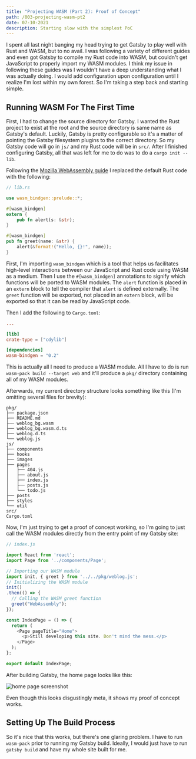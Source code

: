 ```yaml
---
title: "Projecting WASM (Part 2): Proof of Concept"
path: /003-projecting-wasm-pt2
date: 07-10-2021
description: Starting slow with the simplest PoC
---
```

I spent all last night banging my head trying to get Gatsby to play well with
Rust and WASM, but to no avail. I was following a variety of different guides
and even got Gatsby to compile my Rust code into WASM, but couldn't get
JavaScript to properly import my WASM modules. I think my issue in following
these guides was I wouldn't have a deep understanding what I was actually doing.
I would add configuration upon configuration until I realize I'm lost within my
own forest. So I'm taking a step back and starting simple.

## Running WASM For The First Time

First, I had to change the source directory for Gatsby. I wanted the Rust
project to exist at the root and the source directory is same name as Gatsby's
default. Luckily, Gatsby is pretty configurable so it's a matter of pointing the
Gatsby filesystem plugins to the correct directory. So my Gatsby code will go in
`js/` and my Rust code will be in `src/`. After I finished configuring Gatsby,
all that was left for me to do was to do a `cargo init --lib`.

Following the [Mozilla WebAssembly
guide](https://developer.mozilla.org/en-US/docs/WebAssembly/Rust_to_wasm) I
replaced the default Rust code with the following:

```rust
// lib.rs

use wasm_bindgen::prelude::*;

#[wasm_bindgen]
extern {
    pub fn alert(s: &str);
}

#[wasm_bindgen]
pub fn greet(name: &str) {
    alert(&format!("Hello, {}!", name));
}
```

First, I'm importing `wasm_bindgen` which is a tool that helps us facilitates
high-level interactions between our JavaScript and Rust code using WASM as a
medium. Then I use the `#[wasm_bindgen]` annotations to signify which functions will
be ported to WASM modules. The `alert` function is placed in an `extern` block to
tell the compiler that `alert` is defined externally. The `greet` function will
be exported, not placed in an `extern` block, will be exported so that it can be
read by JavaScript code.

Then I add the following to `Cargo.toml`:

```toml
...

[lib]
crate-type = ["cdylib"]

[dependencies]
wasm-bindgen = "0.2"
```

This is actually all I need to produce a WASM module. All I have to do is run
`wasm-pack build --target web` and it'll produce a `pkg/` directory containing
all of my WASM modules.

Afterwards, my current directory structure looks something like this (I'm
omitting several files for brevity):
```
pkg/
├── package.json
├── README.md
├── weblog_bg.wasm
├── weblog_bg.wasm.d.ts
├── weblog.d.ts
└── weblog.js
js/
├── components
├── hooks
├── images
├── pages
│   ├── 404.js
│   ├── about.js
│   ├── index.js
│   ├── posts.js
│   └── todo.js
├── posts
├── styles
└── util
src/
Cargo.toml
```

Now, I'm just trying to get a proof of concept working, so I'm going to just
call the WASM modules directly from the entry point of my Gatsby site:

```javascript
// index.js

import React from 'react';
import Page from '../components/Page';

// Importing our WASM module
import init, { greet } from '../../pkg/weblog.js';
// Initializing the WASM module
init()
.then(() => {
  // Calling the WASM greet function
  greet("WebAssembly");
});

const IndexPage = () => {
  return (
    <Page pageTitle="Home">
      <p>Still developing this site. Don't mind the mess.</p>
    </Page>
  );
};

export default IndexPage;
```

After building Gatsby, the home page looks like this:

![home page screenshot](../images/posts/003-home-page.png)

Even though this looks disgustingly meta, it shows my proof of concept works.

## Setting Up The Build Process

So it's nice that this works, but there's one glaring problem. I have to
run `wasm-pack` prior to running my Gatsby build. Ideally, I would just have to
run `gatsby build` and have my whole site built for me.
